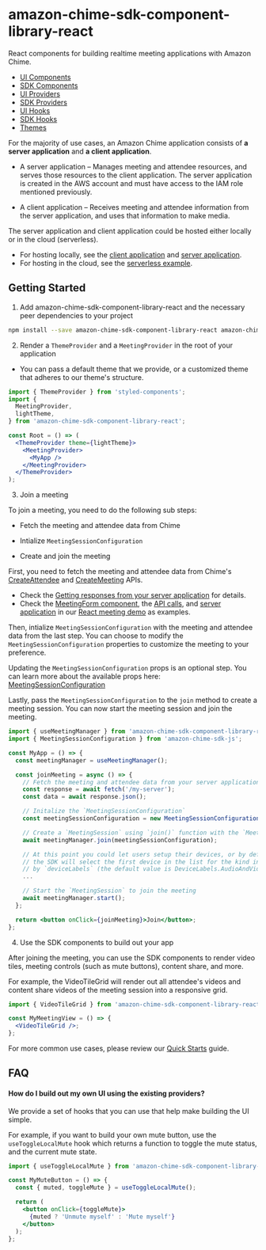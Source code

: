 <Meta title="Introduction" />

# amazon-chime-sdk-component-library-react

React components for building realtime meeting applications with Amazon Chime.

- [UI Components](/docs/ui-components-badge--basic-badge)
- [SDK Components](/docs/sdk-components-introduction--page)
- [UI Providers](/docs/ui-providers-notificationprovider--page)
- [SDK Providers](/docs/sdk-providers-introduction--page)
- [UI Hooks](/docs/ui-hooks-notification-usenotificationdispatch--page)
- [SDK Hooks](/docs/ui-hooks-notification-usenotificationdispatch--page)
- [Themes](/docs/themes--page)

For the majority of use cases, an Amazon Chime application consists of **a server application** and **a client application**.

- A server application – Manages meeting and attendee resources, and serves those resources to the client application. The server application is created in the AWS account and must have access to the IAM role mentioned previously.

- A client application – Receives meeting and attendee information from the server application, and uses that information to make media.

The server application and client application could be hosted either locally or in the cloud (serverless).

- For hosting locally, see the [client application](https://github.com/aws-samples/amazon-chime-sdk/tree/main/apps/meeting/src) and [server application](https://github.com/aws-samples/amazon-chime-sdk/blob/main/apps/meeting/server.js).
- For hosting in the cloud, see the [serverless example](https://github.com/aws-samples/amazon-chime-sdk/tree/main/apps/meeting/serverless).

## Getting Started

1. Add amazon-chime-sdk-component-library-react and the necessary peer dependencies to your project

```sh
npm install --save amazon-chime-sdk-component-library-react amazon-chime-sdk-js styled-components styled-system
```

2. Render a `ThemeProvider` and a `MeetingProvider` in the root of your application

- You can pass a default theme that we provide, or a customized theme that adheres to our theme's structure.

```jsx
import { ThemeProvider } from 'styled-components';
import {
  MeetingProvider,
  lightTheme,
} from 'amazon-chime-sdk-component-library-react';

const Root = () => (
  <ThemeProvider theme={lightTheme}>
    <MeetingProvider>
      <MyApp />
    </MeetingProvider>
  </ThemeProvider>
);
```

3. Join a meeting

To join a meeting, you need to do the following sub steps:

- Fetch the meeting and attendee data from Chime

- Intialize `MeetingSessionConfiguration`

- Create and join the meeting

First, you need to fetch the meeting and attendee data from Chime's [CreateAttendee](https://docs.aws.amazon.com/chime/latest/APIReference/API_CreateAttendee.html) and [CreateMeeting](https://docs.aws.amazon.com/chime/latest/APIReference/API_CreateMeeting.html) APIs.

- Check the [Getting responses from your server application](https://github.com/aws/amazon-chime-sdk-js#getting-responses-from-your-server-application) for details.
- Check the [MeetingForm component](https://github.com/aws-samples/amazon-chime-sdk/blob/main/apps/meeting/src/containers/MeetingForm/index.tsx), the [API calls](https://github.com/aws-samples/amazon-chime-sdk/blob/main/apps/meeting/src/utils/api.ts), and [server application](https://github.com/aws-samples/amazon-chime-sdk/blob/main/apps/meeting/server.js) in our [React meeting demo](https://github.com/aws-samples/amazon-chime-sdk/tree/main/apps/meeting) as examples.

Then, intialize `MeetingSessionConfiguration` with the meeting and attendee data from the last step. You can choose to modify the `MeetingSessionConfiguration` properties to customize the meeting to your preference.

Updating the `MeetingSessionConfiguration` props is an optional step. You can learn more about the available props here: [MeetingSessionConfiguration](https://aws.github.io/amazon-chime-sdk-js/classes/meetingsessionconfiguration.html)

Lastly, pass the `MeetingSessionConfiguration` to the `join` method to create a meeting session. You can now start the meeting session and join the meeting.

```jsx
import { useMeetingManager } from 'amazon-chime-sdk-component-library-react';
import { MeetingSessionConfiguration } from 'amazon-chime-sdk-js';

const MyApp = () => {
  const meetingManager = useMeetingManager();

  const joinMeeting = async () => {
    // Fetch the meeting and attendee data from your server application
    const response = await fetch('/my-server');
    const data = await response.json();

    // Initalize the `MeetingSessionConfiguration`
    const meetingSessionConfiguration = new MeetingSessionConfiguration(data.Meeting, data.Attendee);

    // Create a `MeetingSession` using `join()` function with the `MeetingSessionConfiguration`
    await meetingManager.join(meetingSessionConfiguration);

    // At this point you could let users setup their devices, or by default
    // the SDK will select the first device in the list for the kind indicated
    // by `deviceLabels` (the default value is DeviceLabels.AudioAndVideo)
    ...

    // Start the `MeetingSession` to join the meeting
    await meetingManager.start();
  };

  return <button onClick={joinMeeting}>Join</button>;
};
```

4. Use the SDK components to build out your app

After joining the meeting, you can use the SDK components to render video tiles, meeting controls (such as mute buttons), content share, and more.

For example, the VideoTileGrid will render out all attendee's videos and content share videos of the meeting session into a responsive grid.

```jsx
import { VideoTileGrid } from 'amazon-chime-sdk-component-library-react';

const MyMeetingView = () => {
  <VideoTileGrid />;
};
```

For more common use cases, please review our [Quick Starts](https://aws.github.io/amazon-chime-sdk-component-library-react/?path=/story/quick-starts--page) guide.

## FAQ

#### How do I build out my own UI using the existing providers?

We provide a set of hooks that you can use that help make building the UI simple.

For example, if you want to build your own mute button, use the `useToggleLocalMute` hook which returns a function to toggle the mute status, and the current mute state.

```jsx
import { useToggleLocalMute } from 'amazon-chime-sdk-component-library-react';

const MyMuteButton = () => {
  const { muted, toggleMute } = useToggleLocalMute();

  return (
    <button onClick={toggleMute}>
      {muted ? 'Unmute myself' : 'Mute myself'}
    </button>
  );
};
```
